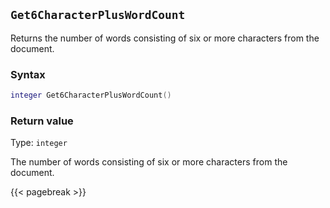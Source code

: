 ## `Get6CharacterPlusWordCount` {#standard-get6characterpluswordcount}

Returns the number of words consisting of six or more characters from the document.

### Syntax {-}

``` .lua
integer Get6CharacterPlusWordCount()
```

### Return value {-}

Type: `integer` \

The number of words consisting of six or more characters from the document.

{{< pagebreak >}}


